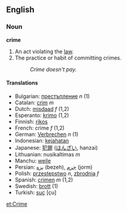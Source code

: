 ==English==

===Noun===
'''crime'''

# An act violating the [[law]].
# The practice or habit of committing crimes.
#: ''Crime doesn't pay.''

====Translations====
*Bulgarian: [[престъпление]] ''n'' (1)
*Catalan: [[crim]] ''m''
*Dutch: [[misdaad]] ''f'' (1,2)
*Esperanto: [[krimo]] (1,2)
*Finnish: [[rikos]]
*French: crime ''f'' (1,2)
*German: [[Verbrechen]] ''n'' (1)
*Indonesian: [[jahat|kejahatan]]
*Japanese: [[犯罪]] ([[はんざい]], hanzai)
*Lithuanian: nusikaltimas ''m''
*Manchu: [[weile]]
*Persian: [[بزه]] (bezeh), [[جرم]] (jorm)
*Polish: [[przestępstwo]] ''n'', [[zbrodnia]] ''f''
*Spanish: [[crimen]] ''m'' (1,2)
*Swedish: [[brott]] (1)
*Turkish: [[suç]] [çu]

[[et:Crime]]